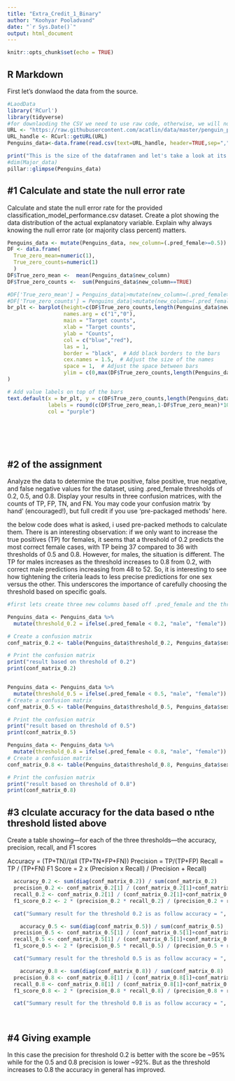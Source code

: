 ```yaml
---
title: "Extra_Credit_1_Binary"
author: "Koohyar Pooladvand"
date: "`r Sys.Date()`"
output: html_document
---
```


```r
knitr::opts_chunk$set(echo = TRUE)
```

## R Markdown
First let's donwlaod the data from the source. 

```r
#LaodData
library('RCurl')
library(tidyverse)
#for downlaoding the CSV we need to use raw code, otherwise, we will not be able to doan the file correctly
URL <- "https://raw.githubusercontent.com/acatlin/data/master/penguin_predictions.csv"
URL_handle <- RCurl::getURL(URL)
Penguins_data<-data.frame(read.csv(text=URL_handle, header=TRUE,sep=","))

print("This is the size of the dataframen and let's take a look at its contents")
#dim(Major_data)
pillar::glimpse(Penguins_data)

```

## #1 Calculate and state the null error rate
Calculate and state the null error rate for the provided 
classification_model_performance.csv dataset. Create a plot showing the data 
distribution of the actual explanatory variable. Explain why always knowing the 
null error rate (or majority class percent) matters.


```r
Penguins_data <- mutate(Penguins_data, new_column=(.pred_female>=0.5))
DF <- data.frame(
  True_zero_mean=numeric(1),
  True_zero_counts=numeric(1)
  )
DF$True_zero_mean <-  mean(Penguins_data$new_column)
DF$True_zero_counts <-  sum(Penguins_data$new_column==TRUE)

#DF['True_zero_mean'] = Penguins_data|>mutate(new_column=(.pred_female>=0.5))|>summarise(mean(new_column))
#DF['True_zero_counts'] = Penguins_data|>mutate(new_column=(.pred_female>=0.5))|>summarise #(sum(new_column==TRUE))
br_plt <- barplot(height=c(DF$True_zero_counts,length(Penguins_data$new_column)-DF$True_zero_counts),
                  names.arg = c("1","0"),
                  main = "Target counts", 
                  xlab = "Target counts",
                  ylab = "Counts", 
                  col = c("blue","red"),
                  las = 1,
                  border = "black",  # Add black borders to the bars
                  cex.names = 1.5,  # Adjust the size of the names
                  space = 1,  # Adjust the space between bars
                  ylim = c(0,max(DF$True_zero_counts,length(Penguins_data$new_column)-DF$True_zero_counts)+10)
)

# Add value labels on top of the bars
text.default(x = br_plt, y = c(DF$True_zero_counts,length(Penguins_data$new_column)-DF$True_zero_counts) + 2,
             labels = round(c(DF$True_zero_mean,1-DF$True_zero_mean)*100,3), pos = 3, cex = 1.2,
             col = "purple")




  
```

## #2 of the assignment 
Analyze the data to determine the true positive, false positive, true negative, and false negative values for the dataset, using .pred_female thresholds of 0.2, 0.5, and 0.8. Display your results in three confusion matrices, with the counts of TP, FP, TN, and FN. You may code your confusion matrix ‘by hand’ (encouraged!), but full credit if you use ‘pre-packaged methods’ here.

the below code does what is asked, i used pre-packed methods to calculate them. 
There is an interesting observation: if we only want to increase the true positives (TP) for females, it seems that a threshold of 0.2 predicts the most correct female cases, with TP being 37 compared to 36 with thresholds of 0.5 and 0.8. However, for males, the situation is different. The TP for males increases as the threshold increases to 0.8 from 0.2, with correct male predictions increasing from 48 to 52. So, it is interesting to see how tightening the criteria leads to less precise predictions for one sex versus the other. This underscores the importance of carefully choosing the threshold based on specific goals. 


```r

#first lets create three new columns based off .pred_female and the three different threshold 

Penguins_data <- Penguins_data %>%
  mutate(threshold_0.2 = ifelse(.pred_female < 0.2, "male", "female"))

# Create a confusion matrix
conf_matrix_0.2 <- table(Penguins_data$threshold_0.2, Penguins_data$sex)

# Print the confusion matrix
print("result based on threshold of 0.2")
print(conf_matrix_0.2)


Penguins_data <- Penguins_data %>%
  mutate(threshold_0.5 = ifelse(.pred_female < 0.5, "male", "female"))
# Create a confusion matrix
conf_matrix_0.5 <- table(Penguins_data$threshold_0.5, Penguins_data$sex)

# Print the confusion matrix
print("result based on threshold of 0.5")
print(conf_matrix_0.5)

Penguins_data <- Penguins_data %>%
  mutate(threshold_0.8 = ifelse(.pred_female < 0.8, "male", "female"))
# Create a confusion matrix
conf_matrix_0.8 <- table(Penguins_data$threshold_0.8, Penguins_data$sex)

# Print the confusion matrix
print("result based on threshold of 0.8")
print(conf_matrix_0.8)

```

## #3 clculate accuracy for the data based o nthe threshold listed above 
Create a table showing—for each of the three thresholds—the accuracy,
precision, recall, and F1 scores

Accuracy = (TP+TN)/(all (TP+TN+FP+FN))
Precision = TP/(TP+FP)
Recall = TP / (TP+FN)
F1 Score = 2 x (Precision x Recall) / (Precision + Recall)

```r
  accuracy_0.2 <- sum(diag(conf_matrix_0.2)) / sum(conf_matrix_0.2)
  precision_0.2 <- conf_matrix_0.2[1] / (conf_matrix_0.2[1]+conf_matrix_0.2[2])
  recall_0.2 <- conf_matrix_0.2[1] / (conf_matrix_0.2[1]+conf_matrix_0.2[3])
  f1_score_0.2 <- 2 * (precision_0.2 * recall_0.2) / (precision_0.2 + recall_0.2)

  cat("Summary result for the threshold 0.2 is as follow accuracy = ", accuracy_0.2, ", Precision = ", precision_0.2, ", Recall = ", recall_0.2,", and F1 Score = ", f1_score_0.2,"\n \n")

    accuracy_0.5 <- sum(diag(conf_matrix_0.5)) / sum(conf_matrix_0.5)
  precision_0.5 <- conf_matrix_0.5[1] / (conf_matrix_0.5[1]+conf_matrix_0.5[2])
  recall_0.5 <- conf_matrix_0.5[1] / (conf_matrix_0.5[1]+conf_matrix_0.5[3])
  f1_score_0.5 <- 2 * (precision_0.5 * recall_0.5) / (precision_0.5 + recall_0.5)

  cat("Summary result for the threshold 0.5 is as follow accuracy = ", accuracy_0.5, ", Precision = ", precision_0.5, ", Recall = ", recall_0.5,", and F1 Score = ", f1_score_0.5,"\n \n")

    accuracy_0.8 <- sum(diag(conf_matrix_0.8)) / sum(conf_matrix_0.8)
  precision_0.8 <- conf_matrix_0.8[1] / (conf_matrix_0.8[1]+conf_matrix_0.8[2])
  recall_0.8 <- conf_matrix_0.8[1] / (conf_matrix_0.8[1]+conf_matrix_0.8[3])
  f1_score_0.8 <- 2 * (precision_0.8 * recall_0.8) / (precision_0.8 + recall_0.8)

  cat("Summary result for the threshold 0.8 is as follow accuracy = ", accuracy_0.8, ", Precision = ", precision_0.8, ", Recall = ", recall_0.8,", and F1 Score = ", f1_score_0.8,"\n \n")

  
```
## #4 Giving example 
In this case the precision for threshold 0.2 is better with the score be ~95% while for the 0.5 and 0.8 precision is lower ~92%. But as the threshold increases to 0.8 the accuracy in general has improved. 


